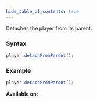 ```yaml
---
hide_table_of_contents: true
---
```



Detaches the player from its parent.

### Syntax

```js
player.detachFromParent();
```

### Example

```js
player.detachFromParent();
```

**Available on:** <ClientTag /> <ServerTag />
